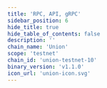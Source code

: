 ```yaml
---
title: 'RPC, API, gRPC'
sidebar_position: 6
hide_title: true
hide_table_of_contents: false
description: ''
chain_name: 'Union'
scope: 'testnet'
chain_id: 'union-testnet-10'
binary_version: 'v1.1.0'
icon_url: 'union-icon.svg'
---
```



<PageTitle
  iconUrl="img/union-icon.svg"
  title="Union Public Endpoints"
  chainId="union-testnet-10"
  version="v1.1.0"
/>

<Endpoints
  api="https://union-t-api.noders.services"
  rpc="https://union-t-rpc.noders.services"
  grpc="union-t-grpc.noders.services:443"
  jsonRpc=""
/>
